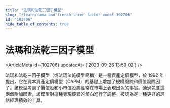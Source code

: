 ```yaml
---
title: "法瑪和法乾三因子模型"
slug: "/learn/fama-and-french-three-factor-model-102706"
id: "102706"
hide_table_of_contents: true
---
```



# 法瑪和法乾三因子模型

<ArticleMeta id={102706} updatedAt={'2023-09-26 13:59:02'} />
<div className='border-solid border-b border-t-0 my-4 border-[var(--ifm-color-gray-300)]' />

法瑪和法乾三因子模型（或法瑪法乾模型簡稱）是一種資產定價模型，於 1992 年提出，它在資本資產定價模型（CAPM）的基礎上增加了規模風險和價值風險因子。該模型考慮了價值股和小市值股票經常在市場上表現出色的事實。通過包含這兩個附加因素，該模型對這種表現優異的傾向進行了調整，被認為是一種更好的評估經理績效的工具。
